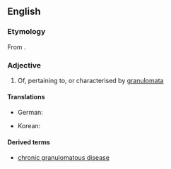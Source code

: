 ==English==

===Etymology===

From {{suffix|granuloma|tous}}.

===Adjective===
{{en-adj}}

# {{pathology}} Of, pertaining to, or characterised by [[granuloma]]ta

====Translations====
{{trans-top|of, pertaining to, or characterized by granulomata}}
* German: {{t-|de|granulomatös}}
{{trans-mid}}
* Korean: {{t-|ko|육아종성|tr=yugajongseong|sc=Hang}}
{{trans-bottom}}

====Derived terms====
* [[chronic granulomatous disease]]